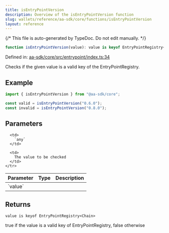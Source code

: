 ```yaml
---
title: isEntryPointVersion
description: Overview of the isEntryPointVersion function
slug: wallets/reference/aa-sdk/core/functions/isEntryPointVersion
layout: reference
---
```


{/* This file is auto-generated by TypeDoc. Do not edit manually. */}

```ts
function isEntryPointVersion(value): value is keyof EntryPointRegistry<Chain>;
```

Defined in: [aa-sdk/core/src/entrypoint/index.ts:34](https://github.com/alchemyplatform/aa-sdk/blob/dc58c113ff1eeb06d4b3f76c505cbbaad47db8fc/aa-sdk/core/src/entrypoint/index.ts#L34)

Checks if the given value is a valid key of the EntryPointRegistry.

## Example

```ts
import { isEntryPointVersion } from "@aa-sdk/core";

const valid = isEntryPointVersion("0.6.0");
const invalid = isEntryPointVersion("0.8.0");
```

## Parameters

<table>
  <thead>
    <tr>
      <th align="left">Parameter</th>
      <th align="left">Type</th>
      <th align="left">Description</th>
    </tr>
  </thead>

  <tbody>
    <tr>
      <td>
        `value`
      </td>

      <td>
        `any`
      </td>

      <td>
        The value to be checked
      </td>
    </tr>

  </tbody>
</table>

## Returns

`value is keyof EntryPointRegistry<Chain>`

true if the value is a valid key of EntryPointRegistry, false otherwise
